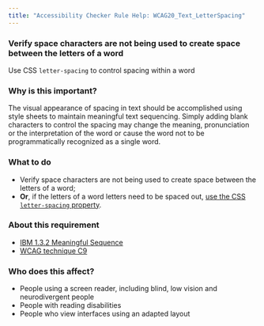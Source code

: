 ```yaml
---
title: "Accessibility Checker Rule Help: WCAG20_Text_LetterSpacing"
---
```


<div className="toolHelp">
<Row>
<Column colLg={16} colMd={8} colSm={4} className="toolHead">

### Verify space characters are not being used to create space between the letters of a word

<div id="locLevel"></div>

Use CSS `letter-spacing` to control spacing within a word

</Column>
</Row>
<Row>
<Column colLg={11} colMd={5} colSm={4} className="toolMain">

### Why is this important?

The visual appearance of spacing in text should be accomplished using style sheets to maintain meaningful text sequencing. Simply adding blank characters to control the spacing may change the meaning, pronunciation or the interpretation of the word or cause the word not to be programmatically recognized as a single word.

<div id="locSnippet"></div>

### What to do

 * Verify space characters are not being used to create space between the letters of a word;
 * **Or**, if the letters of a word letters need to be spaced out, [use the CSS `letter-spacing` property](https://www.w3.org/WAI/WCAG21/Techniques/css/C8.html).

</Column>
<Column colLg={5} colMd={3} colSm={4} className="toolLeft">

### About this requirement

* [IBM 1.3.2 Meaningful Sequence](https://www.ibm.com/able/requirements/requirements/#1_3_2)
* [WCAG technique C9](https://www.w3.org/WAI/WCAG21/Techniques/css/C8.html)

### Who does this affect?

 * People using a screen reader, including blind, low vision and neurodivergent people
 * People with reading disabilities
 * People who view interfaces using an adapted layout

</Column>
</Row>
</div>

